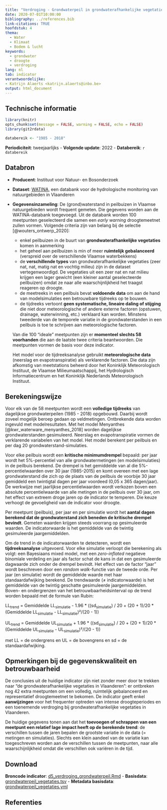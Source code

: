 ```yaml
---
title: "Verdroging - Grondwaterpeil in grondwaterafhankelijke vegetaties"
date: 2020-07-01T10:00:00
bibliography: ../references.bib
link-citations: TRUE
hoofdstuk: 4
thema:
  - Water
  - Klimaat
  - Bodem & lucht
keywords:
  - grondwater
  - droogte
  - verdroging
lang: nl
tab: indicator
verantwoordelijke:
- Katrijn Alaerts <katrijn.alaerts@inbo.be>
output: html_document
---
```


## Technische informatie

```r
library(knitr)
opts_chunk$set(message = FALSE, warning = FALSE, echo = FALSE)
library(git2rdata)
```

```r
databereik <- "1985 - 2018"
```
**Periodiciteit**: tweejaarlijks
\- **Volgende update**: 2022
\- **Databereik**: `r databereik`

## Databron

- **Producent**: Instituut voor Natuur- en Bosonderzoek
- **Dataset**: [WATINA](https://watina.inbo.be/Pages/Common/Default.aspx), een databank voor de  hydrologische monitoring van natuurgebieden in Vlaanderen
- **Gegevensinzameling**: De (grond)waterstand in peilbuizen in Vlaamse natuurgebieden wordt frequent gemeten. Die gegevens worden aan de WATINA-databank toegevoegd. 
Uit de databank worden 100 meetpunten geselecteerd die samen een *early warning* droogtemeetnet zullen vormen. Volgende criteria zijn van belang bij de selectie [@wouters_ontwerp_2020]:
  + enkel peilbuizen in de buurt van **grondwaterafhankelijke vegetaties** komen in aanmerking 
  + het geheel aan peilbuizen is min of meer **ruimtelijk gebalanceerd** (verspreid over de verschillende Vlaamse waterbekkens)
  + de **verschillende types** van grondwaterafhankelijke vegetaties (zeer nat, nat, matig nat en vochtig milieu) zijn in de dataset vertegenwoordigd. 
De vegetaties uit een zeer nat en nat milieu krijgen een lager gewicht (een kleiner aantal geselecteerde peilbuizen) omdat ze naar alle waarschijnlijkheid het traagst reageren op droogte. 
  + de meetreeks in een peilbuis bevat **voldoende data** om aan de hand van modelsimulaties een betrouwbare tijdreeks op te bouwen. 
  + de tijdreeks vertoont **geen systematische, lineaire daling of stijging** die niet door meteorologische of andere externe factoren (opstuwen, drainage, waterwinning, etc.) verklaard kan worden. 
Minstens tweederde van de temporele variatie in de grondwaterstanden in een peilbuis is toe te schrijven aan meteorologische factoren. 
 
  Van die 100 “ideale” meetpunten zijn er **momenteel slechts 58 voorhanden** die aan de laatste twee criteria beantwoorden. 
Die meetpunten vormen de basis voor deze indicator.

  Het model voor de tijdreeksanalyse gebruikt **meteorologische data** (neerslag en evapotranspiratie) als verklarende factoren. 
Die data zijn afkomstig van meetstations beheerd door het Koninklijk Meteorologisch Instituut, de Vlaamse Milieumaatschappij, het Hydrologisch Informatiecentrum en het Koninklijk Nederlands Meteorologisch Instituut. 

## Berekeningswijze

Voor elk van de 58 meetpunten wordt een **volledige tijdreeks** van dagelijkse grondwaterpeilen (1985 - 2018) opgebouwd. 
Daarbij wordt zoveel mogelijk beroep gedaan op veldmetingen. 
Ontbrekende data worden ingevuld met modelresultaten. 
Met het model Menyanthes [@kwr_waterware_menyanthes_2018] worden dagelijkse grondwaterstanden gesimuleerd. 
Neerslag en evapotranspiratie vormen de verklarende variabelen van het model. 
Het model berekent per peilbuis en per dag 20 grondwaterstand-simulaties.

Voor elke peilbuis wordt een **kritische minimumdrempel** bepaald: per jaar wordt het 5%-percentiel van alle grondwatermetingen (en modelsimulaties) in de peilbuis berekend. 
De drempel is het gemiddelde van al die 5%-percentielwaarden over 30 jaar (1985-2015) en komt overeen met een lage grondwaterstand die zich op de plaats van de peilbuis de voorbije 30 jaar gemiddeld een twintigtal dagen per jaar voordeed (0,05 x 365 dagen/jaar). 
De werkwijze met jaarlijkse percentielwaarden wordt verkozen boven een absolute percentielwaarde van alle metingen in de peilbuis over 30 jaar, om het effect van extreem droge jaren op de indicator te temperen. Die keuze verhoogt de gevoeligheid van de indicator voor droogte. 

Per meetpunt (peilbuis), per jaar en per simulatie wordt het **aantal dagen berekend dat de grondwaterstand zich beneden de kritische drempel bevindt**. 
Gemeten waarden krijgen steeds voorrang op gesimuleerde waarden. 
De indicatorwaarde is het gemiddelde van de twintig gesimuleerde jaargemiddelden.

Om de trend in de indicatorwaarden te detecteren, wordt een **tijdreeksanalyse** uitgevoerd. 
Voor elke simulatie verloopt die berekening als volgt: een Bayesiaans mixed model, met een *zero-inflated* negatieve binomiale verdeling en jaar als factor schat de kans in dat een gesimuleerde dagwaarde zich onder de drempel bevindt. 
Het effect van de factor “jaar” wordt beschreven door een *random walk*-functie van de tweede orde.
Per jaar (en simulatie) wordt de gemiddelde waarde met haar standaardafwijking berekend. 
De trendwaarde (≠ indicatorwaarde) is het gemiddelde van de twintig geschatte gesimuleerde jaargemiddelden. Boven- en ondergrenzen van het betrouwbaarheidsinterval op de trend worden bepaald met de formule van Rubin:

LL~trend~ = Gemiddelde LL~simulatie~ - 1.96 * ((sd~simulatie~) / 20 + (20 + 1)/20 * (Gemiddelde LL~simulatie~ - LL~simulatie~)²/(20 - 1))

UL~trend~ = Gemiddelde UL~simulatie~ + 1.96 * ((sd~simulatie~) / 20 + (20 + 1)/20 * (Gemiddelde UL~simulatie~ - UL~simulatie~)²/(20 - 1))

met LL = de ondergrens en UL = de bovengrens en sd = de standaardafwijking.

## Opmerkingen bij de gegevenskwaliteit en betrouwbaarheid

De conclusies uit de huidige indicator zijn niet zonder meer door te trekken naar “de grondwaterafhankelijke vegetaties in Vlaanderen”: er ontbreken nog 42 extra meetpunten om een volledig, ruimtelijk gebalanceerd en representatief droogtemeetnet te bekomen. 
De indicator geeft enkel **aanwijzingen** voor het frequenter optreden van intense droogteperiodes en een toenemende verdroging bij grondwaterafhankelijke vegetaties in Vlaanderen. 

De huidige gegevens tonen aan dat het **toevoegen of schrappen van een meetpunt een relatief lage impact heeft op de berekende trend**: de verschillen tussen de jaren bepalen de grootste variatie in de data (= metingen en simulaties). 
Slechts een klein aandeel van de variatie kan toegeschreven worden aan de verschillen tussen de meetpunten, naar alle waarschijnlijkheid omdat die verschillen ook variëren in de tijd.

## Download

**Broncode indicator**: [d5_verdroging_grondwaterpeil.Rmd](../d5_verdroging_grondwaterpeil/d5_verdroging_grondwaterpeil.Rmd)
- **Basisdata**: [grondwaterpeil_vegetaties.tsv](../d5_verdroging_grondwaterpeil/grondwaterpeil_vegetaties.tsv)
- **Metadata basisdata**: [grondwaterpeil_vegetaties.yml](../d5_verdroging_grondwaterpeil/grondwaterpeil_vegetaties.yml)

## Referenties
